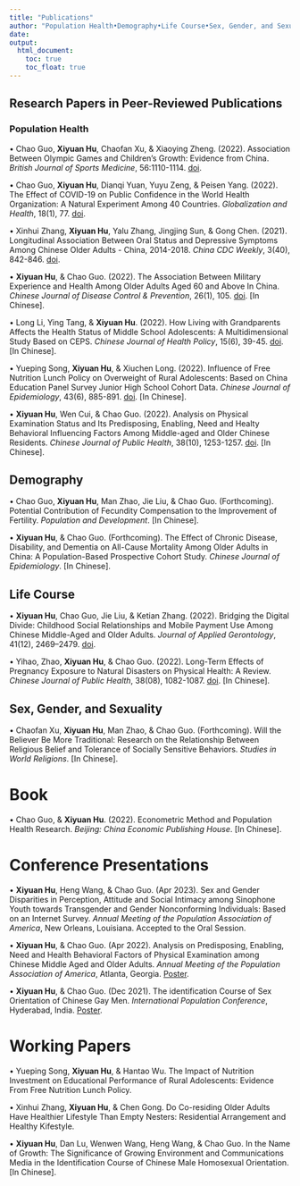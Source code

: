 ```yaml
---
title: "Publications"
author: "Population Health•Demography•Life Course•Sex, Gender, and Sexuality•Quantitative Methods"
date: 
output: 
  html_document:
    toc: true
    toc_float: true
---
```


## Research Papers in Peer-Reviewed Publications

### Population Health
• Chao Guo, **Xiyuan Hu**, Chaofan Xu, & Xiaoying Zheng. (2022).  Association Between Olympic Games and Children’s Growth: Evidence from China. *British Journal of Sports Medicine*, 56:1110-1114. [doi](https://bjsm.bmj.com/content/56/19/1110).

• Chao Guo, **Xiyuan Hu**, Dianqi Yuan, Yuyu Zeng, & Peisen Yang. (2022). The Effect of COVID-19 on Public Confidence in the World Health Organization: A Natural Experiment Among 40 Countries. *Globalization and Health*, 18(1), 77. [doi](https://globalizationandhealth.biomedcentral.com/articles/10.1186/s12992-022-00872-y).

• Xinhui Zhang, **Xiyuan Hu**, Yalu Zhang, Jingjing Sun, & Gong Chen. (2021). Longitudinal Association Between Oral Status and Depressive Symptoms Among Chinese Older Adults - China, 2014-2018. *China CDC Weekly*, 3(40), 842-846. [doi](https://weekly.chinacdc.cn/en/article/doi/10.46234/ccdcw2021.208).

• **Xiyuan Hu**, & Chao Guo. (2022). The Association Between Military Experience and Health Among Older Adults Aged 60 and Above In China. *Chinese Journal of Disease Control & Prevention*, 26(1), 105. [doi](https://www.webofscience.com/wos/alldb/full-record/CSCD:7143465). [In Chinese].

• Long Li, Ying Tang, & **Xiyuan Hu**. (2022). How Living with Grandparents Affects the Health Status of Middle School Adolescents: A Multidimensional Study Based on CEPS. *Chinese Journal of Health Policy*, 15(6), 39-45. [doi](https://www.webofscience.com/wos/alldb/full-record/CSCD:7278575). [In Chinese].

• Yueping Song, **Xiyuan Hu**, & Xiuchen Long. (2022). Influence of Free Nutrition Lunch Policy on Overweight of Rural Adolescents: Based on China Education Panel Survey Junior High School Cohort Data. *Chinese Journal of Epidemiology*, 43(6), 885-891. [doi](https://www.webofscience.com/wos/alldb/full-record/MEDLINE:35725346). [In Chinese].

• **Xiyuan Hu**, Wen Cui, & Chao Guo. (2022). Analysis on Physical Examination Status and Its Predisposing, Enabling, Need and Healty Behavioral Influencing Factors Among Middle-aged and Older Chinese Residents. *Chinese Journal of Public Health*, 38(10), 1253-1257. [doi](https://www.zgggws.com/cn/article/doi/10.11847/zgggws1136992). [In Chinese].

## Demography

• Chao Guo, **Xiyuan Hu**, Man Zhao, Jie Liu, & Chao Guo. (Forthcoming). Potential Contribution of Fecundity Compensation to the Improvement of Fertility. *Population and Development*. [In Chinese].

• **Xiyuan Hu**, & Chao Guo. (Forthcoming). The Effect of Chronic Disease, Disability, and Dementia on All-Cause Mortality Among Older Adults in China: A Population-Based Prospective Cohort Study. *Chinese Journal of Epidemiology*. [In Chinese].


## Life Course

• **Xiyuan Hu**, Chao Guo, Jie Liu, & Ketian Zhang. (2022). Bridging the Digital Divide: Childhood Social Relationships and Mobile Payment Use Among Chinese Middle-Aged and Older Adults. *Journal of Applied Gerontology*, 41(12), 2469–2479. [doi](https://journals.sagepub.com/doi/10.1177/07334648221117771).

• Yihao, Zhao, **Xiyuan Hu**, & Chao Guo. (2022). Long-Term Effects of Pregnancy Exposure to Natural Disasters on Physical Health: A Review. *Chinese Journal of Public Health*, 38(08), 1082-1087. [doi](https://www.zgggws.com/cn/article/doi/10.11847/zgggws1136302). [In Chinese].

## Sex, Gender, and Sexuality

• Chaofan Xu, **Xiyuan Hu**, Man Zhao, & Chao Guo. (Forthcoming). Will the Believer Be More Traditional: Research on the Relationship Between Religious Belief and Tolerance of Socially Sensitive Behaviors. *Studies in World Religions*. [In Chinese].

# Book

• Chao Guo, & **Xiyuan Hu**. (2022). Econometric Method and Population Health Research. *Beijing: China Economic Publishing House*. [In Chinese].

# Conference Presentations

• **Xiyuan Hu**, Heng Wang, & Chao Guo. (Apr 2023). Sex and Gender Disparities in Perception, Attitude and Social Intimacy among Sinophone Youth towards Transgender and Gender Nonconforming Individuals: Based on an Internet Survey. *Annual Meeting of the Population Association of America*, New Orleans, Louisiana. Accepted to the Oral Session. 

• **Xiyuan Hu**, & Chao Guo. (Apr 2022). Analysis on Predisposing, Enabling, Need and Health Behavioral Factors of Physical Examination among Chinese Middle Aged and Older Adults. *Annual Meeting of the Population Association of America*, Atlanta, Georgia. [Poster](/Publications/Poster-PAA.png).

• **Xiyuan Hu**, & Chao Guo. (Dec 2021). The identification Course of Sex Orientation of Chinese Gay Men. *International Population Conference*, Hyderabad, India. [Poster](/Publications/Poster-IPC.png).

# Working Papers

• Yueping Song, **Xiyuan Hu**, & Hantao Wu. The Impact of Nutrition Investment on Educational Performance of Rural Adolescents: Evidence From Free Nutrition Lunch Policy.

• Xinhui Zhang, **Xiyuan Hu**, & Chen Gong. Do Co-residing Older Adults Have Healthier Lifestyle Than Empty Nesters: Residential Arrangement and Healthy Kifestyle.

• **Xiyuan Hu**, Dan Lu, Wenwen Wang, Heng Wang, & Chao Guo. In the Name of Growth: The Significance of Growing Environment and Communications Media in the Identification Course of Chinese Male Homosexual Orientation. [In Chinese].
